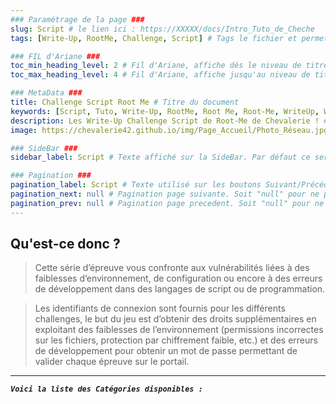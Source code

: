 ---
### Paramétrage de la page ###
slug: Script # le lien ici : https://XXXXX/docs/Intro_Tuto_de_Cheche
tags: [Write-Up, RootMe, Challenge, Script] # Tags le fichier et permet de grouper par mots clef

### FIL d'Ariane ###
toc_min_heading_level: 2 # Fil d'Ariane, affiche dés le niveau de titre 2. Par Défaut : 2
toc_max_heading_level: 4 # Fil d'Ariane, affiche jusqu'au niveau de titre 4. Par défaut : 3

### MetaData ###
title: Challenge Script Root Me # Titre du document
keywords: [Script, Tuto, Write-Up, RootMe, Root Me, Root-Me, WriteUp, WU, Chevalerie, Challenge, Chall] # Mots Clef
description: Les Write-Up Challenge Script de Root-Me de Chevalerie ! # La description du document
image: https://chevalerie42.github.io/img/Page_Accueil/Photo_Réseau.jpg # Image utilisé par les liens vers cette page. A 1ere vue il faut privilégier les liens externe

### SideBar ###
sidebar_label: Script # Texte affiché sur la SideBar. Par défaut ce sera le "title"

### Pagination ###
pagination_label: Script # Texte utilisé sur les boutons Suivant/Précédent. Par defaut "Title"
pagination_next: null # Pagination page suivante. Soit "null" pour ne pas en ajotuer. Soit dossier/fichier (Réseau/Intro_Reseau)
pagination_prev: null # Pagination page precedent. Soit "null" pour ne pas en ajotuer. Soit dossier/fichier (Réseau/Intro_Reseau)
---

## Qu'est-ce donc ? 

> Cette série d’épreuve vous confronte aux vulnérabilités liées à des faiblesses d’environnement, de configuration ou encore à des erreurs de développement dans des langages de script ou de programmation.

> Les identifiants de connexion sont fournis pour les différents challenges, le but du jeu est d’obtenir des droits supplémentaires en exploitant des faiblesses de l’environnement (permissions incorrectes sur les fichiers, protection par chiffrement faible, etc.) et des erreurs de développement pour obtenir un mot de passe permettant de valider chaque épreuve sur le portail.

--- 

**_`Voici la liste des Catégories disponibles :`_**


